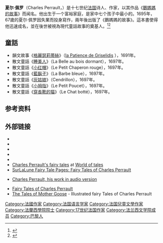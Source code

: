 {{Infobox writer <!-- for more information see [[:Template:Infobox_writer/doc|:Template:Infobox writer/doc]] -->
| name = 夏尔·佩罗
| image =ChPerrault.jpg
| caption =[[菲利普·拉勒曼德|菲利普·拉勒曼德]]作的肖像，1672年
| birth_date = {{birth date|1628|1|12}}
| birth_place = 法国[[巴黎|巴黎]]
| death_date = {{death date and age|1703|5|16|1628|1|13}}
| death_place = 法国巴黎
| genre = [[童話|童話]]
| occupation = 
| notableworks =[[睡美人|睡美人]]<br />[[小红帽|小红帽]]<br />[[灰姑娘|灰姑娘]]<br />[[穿長靴的猫|穿長靴的猫]]
}}

'''夏尔·佩罗'''（Charles Perrault，{{bd|1628年|1月12日|1703年|5月16日|catIdx=G}}）是十七世纪[[法国|法国]]诗人、作家，以其作品《[[鵝媽媽的故事|鵝媽媽的故事]]》而闻名。他出生于一个富裕家庭，是家中七个孩子中最小的。1695年，67歲的夏尔·佩罗因失業而投身寫作，兩年後出版了《鵝媽媽的故事》。這本書使得他迅速成名，並在後世被視為現代童話故事的奠基人。<ref>{{cite book|last=Neil|first=Philip|author2=Nicoletta Simborowski|title=The Complete Fairy Tales of Charles Perrault|url=https://archive.org/details/completefairytal0000perr|publisher=Houghton Mifflin Harcourt|year=1993 |page=[https://archive.org/details/completefairytal0000perr/page/126 126] |isbn=0-395-57002-6}}</ref><ref>{{cite web |url=https://www.theguardian.com/books/2016/jan/12/who-charles-perrault-google-doodle |title=Charles Perrault: the modern fairytale's fairy godfather |last=Flood |first=Alison |date=2016-01-12 |website=The Guardian- Books |publisher=The Guardian |access-date=2016-01-12 |quote=The stories...might have been old, but what he did with them was new. |archive-date=2020-03-26 |archive-url=https://web.archive.org/web/20200326054032/https://www.theguardian.com/books/2016/jan/12/who-charles-perrault-google-doodle |dead-url=no }}</ref>

== 童話 ==
* 韻文故事《[[格麗瑟莉蒂絲|格麗瑟莉蒂絲]]》（[http://fr.wikipedia.org/wiki/La_Marquise_de_Salusses la Patience de Griselidis] {{Wayback|url=http://fr.wikipedia.org/wiki/La_Marquise_de_Salusses |date=20080613100155 }}），1691年。
* 散文童話《[[睡美人|睡美人]]》（La Belle au bois dormant），1697年。
* 散文童話《[[小红帽|小红帽]]》（Le Petit Chaperon rouge），1697年。
* 散文童話《[[藍鬍子|藍鬍子]]》（La Barbe bleue），1697年。
* 散文童話《[[灰姑娘|灰姑娘]]》（Cendrillon），1697年。
* 散文童話《[[小拇指|小拇指]]》（Le Petit Poucet），1697年。
* 散文童話《[[穿長靴的猫|穿長靴的猫]]》（Le Chat botté），1697年。

==参考资料==
{{reflist}}
== 外部链接 ==
*{{Commons category-inline}}
*{{CathEncy|wstitle=Charles Perrault}}
* {{Gutenberg author |id=Perrault,+Charles | name=Charles Perrault}}
* {{Librivox author | id=608}}
*{{Isfdb name|20007|Charles Perrault}}
*[http://worldoftales.com/fairy_tales/Perrault_fairy_tales.html Charles Perrault's fairy tales] {{Wayback|url=http://worldoftales.com/fairy_tales/Perrault_fairy_tales.html |date=20160108121544 }} at [http://worldoftales.com World of tales] {{Wayback|url=http://worldoftales.com/ |date=20190626180329 }}
*[https://web.archive.org/web/20070221080356/http://www.surlalunefairytales.com/authors/perrault.html SurLaLune Fairy Tale Pages: Fairy Tales of Charles Perrault]
* {{fr icon}} [http://www.litteratureaudio.com/livres-audio-gratuits-mp3/tag/charles-perrault/ Charles Perrault, his work in audio version] {{Wayback|url=http://www.litteratureaudio.com/livres-audio-gratuits-mp3/tag/charles-perrault/ |date=20160105064115 }} 
*[https://web.archive.org/web/20070806024224/http://www.perraultfairytales.com/ Fairy Tales of Charles Perrault]
* [http://www.ciffciaff.org/en/content/tales-mother-goose The Tales of Mother Goose] {{Wayback|url=http://www.ciffciaff.org/en/content/tales-mother-goose |date=20170305150354 }} - Illustrated fairy Tales of Charles Perrault
{{Authority control}}
{{DEFAULTSORT:Perrault, Charles}}
[[Category:法國作家|Category:法國作家]]
[[Category:法国语言学家|Category:法国语言学家]]
[[Category:法国兒童文學作家|Category:法国兒童文學作家]]
[[Category:法蘭西學院院士|Category:法蘭西學院院士]]
[[Category:17世纪法国作家|Category:17世纪法国作家]]
[[Category:法兰西文学院成员|Category:法兰西文学院成员]]
[[Category:巴黎人|Category:巴黎人]]